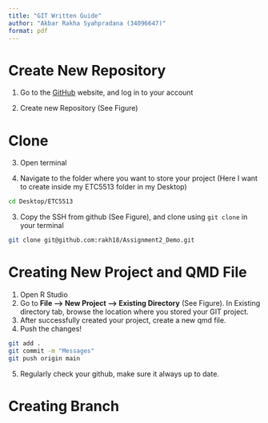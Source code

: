 ```yaml
---
title: "GIT Written Guide"
author: "Akbar Rakha Syahpradana (34096647)"
format: pdf
---
```


# Create New Repository

1.  Go to the [GitHub](https://github.com) website, and log in to your account

2.  Create new Repository (See Figure)

# Clone

3.  Open terminal

4.  Navigate to the folder where you want to store your project (Here I want to create inside my ETC5513 folder in my Desktop)

``` bash
cd Desktop/ETC5513
```

3.  Copy the SSH from github (See Figure), and clone using `git clone` in your terminal

``` bash
git clone git@github.com:rakh18/Assignment2_Demo.git
```

# Creating New Project and QMD File

1.  Open R Studio
2.  Go to **File --\> New Project --\> Existing Directory** (See Figure). In Existing directory tab, browse the location where you stored your GIT project.
3.  After successfully created your project, create a new qmd file.
4.  Push the changes!

``` bash
git add .
git commit -m "Messages"
git push origin main
```

5.  Regularly check your github, make sure it always up to date.

# Creating Branch
